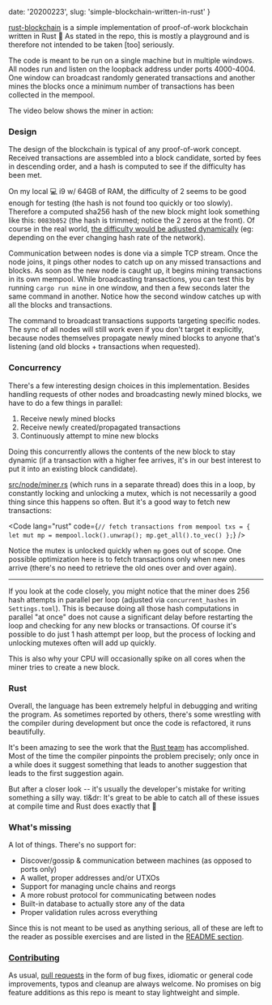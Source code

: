 

  date: '20200223',
  slug: 'simple-blockchain-written-in-rust'
}

[rust-blockchain](https://github.com/lalotai/rust-blockchain) is a simple implementation of proof-of-work blockchain written in Rust :crab: As stated in the repo, this is mostly a playground and is therefore not intended to be taken [too] seriously.

The code is meant to be run on a single machine but in multiple windows. All nodes run and listen on the loopback address under ports 4000-4004. One window can broadcast randomly generated transactions and another mines the blocks once a minimum number of transactions has been collected in the mempool.

The video below shows the miner in action:

<script id="asciicast-304022" src="https://asciinema.org/a/304022.js" async></script>

### Design

The design of the blockchain is typical of any proof-of-work concept. Received transactions are assembled into a block candidate, sorted by fees in descending order, and a hash is computed to see if the difficulty has been met.

On my local :computer: i9 w/ 64GB of RAM, the difficulty of 2 seems to be good enough for testing (the hash is not found too quickly or too slowly). Therefore a computed sha256 hash of the new block might look something like this: `0083b052` (the hash is trimmed; notice the 2 zeros at the front). Of course in the real world, [the difficulty would be adjusted dynamically](https://en.bitcoin.it/wiki/Difficulty) (eg: depending on the ever changing hash rate of the network).

Communication between nodes is done via a simple TCP stream. Once the node joins, it pings other nodes to catch up on any missed transactions and blocks. As soon as the new node is caught up, it begins mining transactions in its own mempool. While broadcasting transactions, you can test this by running `cargo run mine` in one window, and then a few seconds later the same command in another. Notice how the second window catches up with all the blocks and transactions.

The command to broadcast transactions supports targeting specific nodes. The sync of all nodes will still work even if you don't target it explicitly, because nodes themselves propagate newly mined blocks to anyone that's listening (and old blocks + transactions when requested).

### Concurrency

There's a few interesting design choices in this implementation. Besides handling requests of other nodes and broadcasting newly mined blocks, we have to do a few things in parallel:

1. Receive newly mined blocks
1. Receive newly created/propagated transactions
1. Continuously attempt to mine new blocks

Doing this concurrently allows the contents of the new block to stay dynamic (if a transaction with a higher fee arrives, it's in our best interest to put it into an existing block candidate).

[src/node/miner.rs](https://github.com/lalotai/rust-blockchain/blob/master/src/node/miner.rs) (which runs in a separate thread) does this in a loop, by constantly locking and unlocking a mutex, which is not necessarily a good thing since this happens so often. But it's a good way to fetch new transactions:

<Code
  lang="rust"
  code={`// fetch transactions from mempool
txs = {
    let mut mp = mempool.lock().unwrap();
    mp.get_all().to_vec()
};`}
/>

Notice the mutex is unlocked quickly when `mp` goes out of scope. One possible optimization here is to fetch transactions only when new ones arrive (there's no need to retrieve the old ones over and over again).

---

If you look at the code closely, you might notice that the miner does 256 hash attempts in parallel per loop (adjusted via `concurrent_hashes` in `Settings.toml`). This is because doing all those hash computations in parallel "at once" does not cause a significant delay before restarting the loop and checking for any new blocks or transactions. Of course it's possible to do just 1 hash attempt per loop, but the process of locking and unlocking mutexes often will add up quickly.

This is also why your CPU will occasionally spike on all cores when the miner tries to create a new block.

### Rust

Overall, the language has been extremely helpful in debugging and writing the program. As sometimes reported by others, there's some wrestling with the compiler during development but once the code is refactored, it runs beautifully.

It's been amazing to see the work that the [Rust team](https://github.com/orgs/rust-lang/people) has accomplished. Most of the time the compiler pinpoints the problem precisely; only once in a while does it suggest something that leads to another suggestion that leads to the first suggestion again.

But after a closer look -- it's usually the developer's mistake for writing something a silly way. tl&dr: It's great to be able to catch all of these issues at compile time and Rust does exactly that :muscle:

### What's missing

A lot of things. There's no support for:

- Discover/gossip & communication between machines (as opposed to ports only)
- A wallet, proper addresses and/or UTXOs
- Support for managing uncle chains and reorgs
- A more robust protocol for communicating between nodes
- Built-in database to actually store any of the data
- Proper validation rules across everything

Since this is not meant to be used as anything serious, all of these are left to the reader as possible exercises and are listed in the [README section](https://github.com/lalotai/rust-blockchain#exercises).

### [Contributing](https://github.com/lalotai/rust-blockchain#contributing)

As usual, [pull requests](https://github.com/lalotai/rust-blockchain/pulls) in the form of bug fixes, idiomatic or general code improvements, typos and cleanup are always welcome. No promises on big feature additions as this repo is meant to stay lightweight and simple.
